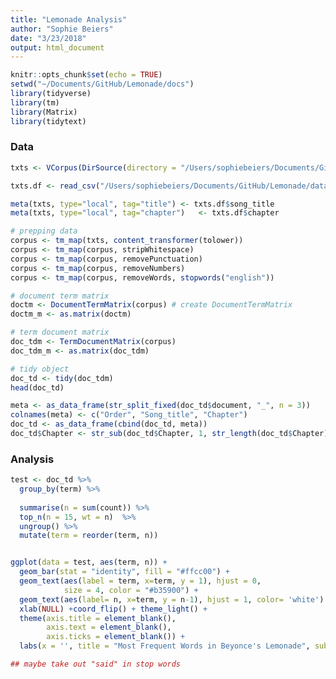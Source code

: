 ```yaml
---
title: "Lemonade Analysis"
author: "Sophie Beiers"
date: "3/23/2018"
output: html_document
---
```


```r
knitr::opts_chunk$set(echo = TRUE)
setwd("~/Documents/GitHub/Lemonade/docs")
library(tidyverse)
library(tm)
library(Matrix)
library(tidytext)
```

### Data

```r
txts <- VCorpus(DirSource(directory = "/Users/sophiebeiers/Documents/GitHub/Lemonade/data/txts"))

txts.df <- read_csv("/Users/sophiebeiers/Documents/GitHub/Lemonade/data/txts/chps.csv")

meta(txts, type="local", tag="title") <- txts.df$song_title
meta(txts, type="local", tag="chapter")   <- txts.df$chapter

# prepping data
corpus <- tm_map(txts, content_transformer(tolower))
corpus <- tm_map(corpus, stripWhitespace)
corpus <- tm_map(corpus, removePunctuation)
corpus <- tm_map(corpus, removeNumbers)
corpus <- tm_map(corpus, removeWords, stopwords("english"))

# document term matrix
doctm <- DocumentTermMatrix(corpus) # create DocumentTermMatrix 
doctm_m <- as.matrix(doctm)

# term document matrix
doc_tdm <- TermDocumentMatrix(corpus)
doc_tdm_m <- as.matrix(doc_tdm)

# tidy object
doc_td <- tidy(doc_tdm)
head(doc_td)

meta <- as_data_frame(str_split_fixed(doc_td$document, "_", n = 3))
colnames(meta) <- c("Order", "Song_title", "Chapter")
doc_td <- as_data_frame(cbind(doc_td, meta))
doc_td$Chapter <- str_sub(doc_td$Chapter, 1, str_length(doc_td$Chapter)-4)
```

### Analysis
```r
test <- doc_td %>%     
  group_by(term) %>%
                
  summarise(n = sum(count)) %>%
  top_n(n = 15, wt = n)  %>%
  ungroup() %>%
  mutate(term = reorder(term, n))


ggplot(data = test, aes(term, n)) + 
  geom_bar(stat = "identity", fill = "#ffcc00") + 
  geom_text(aes(label = term, x=term, y = 1), hjust = 0,
            size = 4, color = "#b35900") +
  geom_text(aes(label= n, x=term, y = n-1), hjust = 1, color= 'white') +
  xlab(NULL) +coord_flip() + theme_light() + 
  theme(axis.title = element_blank(), 
        axis.text = element_blank(), 
        axis.ticks = element_blank()) +
  labs(x = '', title = "Most Frequent Words in Beyonce's Lemonade", subtitle = "Number of times word appeared in album")

## maybe take out "said" in stop words
```


